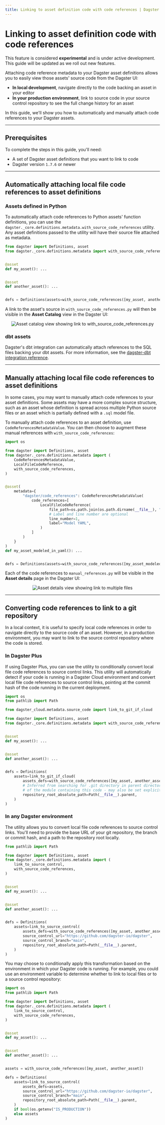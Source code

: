 ```yaml
---
title: Linking to asset definition code with code references | Dagster Docs
---
```


# Linking to asset definition code with code references

<Note>
  This feature is considered <strong>experimental</strong> and is under active
  development. This guide will be updated as we roll out new features.
</Note>

Attaching code reference metadata to your Dagster asset definitions allows you to easily view those assets' source code from the Dagster UI:

- **In local development**, navigate directly to the code backing an asset in your editor
- **In your production environment**, link to source code in your source control repository to see the full change history for an asset

In this guide, we'll show you how to automatically and manually attach code references to your Dagster assets.

---

## Prerequisites

To complete the steps in this guide, you'll need:

- A set of Dagster asset definitions that you want to link to code
- Dagster version `1.7.6` or newer

---

## Automatically attaching local file code references to asset definitions

### Assets defined in Python

To automatically attach code references to Python assets' function definitions, you can use the `dagster._core.definitions.metadata.with_source_code_references` utility. Any asset definitions passed to the utility will have their source file attached as metadata.

```python file=/guides/dagster/code_references/with_source_code_references.py
from dagster import Definitions, asset
from dagster._core.definitions.metadata import with_source_code_references


@asset
def my_asset(): ...


@asset
def another_asset(): ...


defs = Definitions(assets=with_source_code_references([my_asset, another_asset]))
```

A link to the asset's source in `with_source_code_references.py` will then be visible in the **Asset Catalog** view in the Dagster UI:

<center>
  <Image
    alt="Asset catalog view showing link to with_source_code_references.py"
    src="/images/guides/code-references/with_source_code_references.png"
    width={820}
    height={554}
  />
</center>

### dbt assets

Dagster's dbt integration can automatically attach references to the SQL files backing your dbt assets. For more information, see the [dagster-dbt integration reference](/integrations/dbt/reference#attaching-code-reference-metadata).

---

## Manually attaching local file code references to asset definitions

In some cases, you may want to manually attach code references to your asset definitions. Some assets may have a more complex source structure, such as an asset whose definition is spread across multiple Python source files or an asset which is partially defined with a `.sql` model file.

To manually attach code references to an asset definition, use `CodeReferencesMetadataValue`. You can then choose to augment these manual references with `with_source_code_references`:

```python file=/guides/dagster/code_references/manual_references.py
import os

from dagster import Definitions, asset
from dagster._core.definitions.metadata import (
    CodeReferencesMetadataValue,
    LocalFileCodeReference,
    with_source_code_references,
)


@asset(
    metadata={
        "dagster/code_references": CodeReferencesMetadataValue(
            code_references=[
                LocalFileCodeReference(
                    file_path=os.path.join(os.path.dirname(__file__), "source.yaml"),
                    # Label and line number are optional
                    line_number=1,
                    label="Model YAML",
                )
            ]
        )
    }
)
def my_asset_modeled_in_yaml(): ...


defs = Definitions(assets=with_source_code_references([my_asset_modeled_in_yaml]))
```

Each of the code references to `manual_references.py` will be visible in the **Asset details** page in the Dagster UI:

<center>
  <Image
    alt="Asset details view showing link to multiple files"
    src="/images/guides/code-references/manual_references.png"
    width={680}
    height={604}
  />
</center>

---

## Converting code references to link to a git repository

In a local context, it is useful to specify local code references in order to navigate directly to the source code of an asset. However, in a production environment, you may want to link to the source control repository where the code is stored.

### In Dagster Plus

If using Dagster Plus, you can use the <PyObject module="dagster_plus" object="dagster_cloud.metadata.source_code.link_to_git_if_cloud"/> utility to conditionally convert local file code references to source control links. This utility will automatically detect if your code is running in a Dagster Cloud environment and convert local file code references to source control links, pointing at the commit hash of the code running in the current deployment.

```python file=/guides/dagster/code_references/link_to_source_control_plus.py
import os
from pathlib import Path

from dagster_cloud.metadata.source_code import link_to_git_if_cloud

from dagster import Definitions, asset
from dagster._core.definitions.metadata import with_source_code_references


@asset
def my_asset(): ...


@asset
def another_asset(): ...


defs = Definitions(
    assets=link_to_git_if_cloud(
        assets_defs=with_source_code_references([my_asset, another_asset]),
        # Inferred from searching for .git directory in parent directories
        # of the module containing this code - may also be set explicitly
        repository_root_absolute_path=Path(__file__).parent,
    )
)
```

### In any Dagster environment

The <PyObject module="dagster" object="dagster._core.definitions.metadata.link_to_source_control"/> utility allows you to convert local file code references to source control links. You'll need to provide the base URL of your git repository, the branch or commit hash, and a path to the repository root locally.

```python file=/guides/dagster/code_references/link_to_source_control.py
from pathlib import Path

from dagster import Definitions, asset
from dagster._core.definitions.metadata import (
    link_to_source_control,
    with_source_code_references,
)


@asset
def my_asset(): ...


@asset
def another_asset(): ...


defs = Definitions(
    assets=link_to_source_control(
        assets_defs=with_source_code_references([my_asset, another_asset]),
        source_control_url="https://github.com/dagster-io/dagster",
        source_control_branch="main",
        repository_root_absolute_path=Path(__file__).parent,
    )
)
```

You may choose to conditionally apply this transformation based on the environment in which your Dagster code is running. For example, you could use an environment variable to determine whether to link to local files or to a source control repository:

```python file=/guides/dagster/code_references/link_to_source_control_conditional.py
import os
from pathlib import Path

from dagster import Definitions, asset
from dagster._core.definitions.metadata import (
    link_to_source_control,
    with_source_code_references,
)


@asset
def my_asset(): ...


@asset
def another_asset(): ...


assets = with_source_code_references([my_asset, another_asset])

defs = Definitions(
    assets=link_to_source_control(
        assets_defs=assets,
        source_control_url="https://github.com/dagster-io/dagster",
        source_control_branch="main",
        repository_root_absolute_path=Path(__file__).parent,
    )
    if bool(os.getenv("IS_PRODUCTION"))
    else assets
)
```
